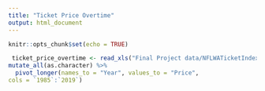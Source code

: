 ```yaml
---
title: "Ticket Price Overtime"
output: html_document
---
```


```r
knitr::opts_chunk$set(echo = TRUE)
```


```r


 ticket_price_overtime <- read_xls("Final Project data/NFLWATicketIndex.xls", skip = 1) %>% 
mutate_all(as.character) %>% 
  pivot_longer(names_to = "Year", values_to = "Price", 
cols = `1985`:`2019`)  
  
         
  
           
```



